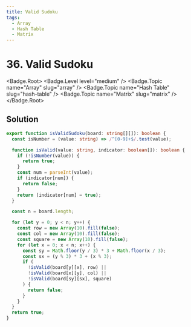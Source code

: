 ```yaml
---
title: Valid Sudoku
tags:
  - Array
  - Hash Table
  - Matrix
---
```


# 36. Valid Sudoku

<Badge.Root>
  <Badge.Level level="medium" />
  <Badge.Topic name="Array" slug="array" />
  <Badge.Topic name="Hash Table" slug="hash-table" />
  <Badge.Topic name="Matrix" slug="matrix" />
</Badge.Root>

## Solution

```typescript filename="solution.ts" copy
export function isValidSudoku(board: string[][]): boolean {
  const isNumber = (value: string) => /^[0-9]+$/.test(value);

  function isValid(value: string, indicator: boolean[]): boolean {
    if (!isNumber(value)) {
      return true;
    }
    const num = parseInt(value);
    if (indicator[num]) {
      return false;
    }
    return (indicator[num] = true);
  }

  const n = board.length;

  for (let y = 0; y < n; y++) {
    const row = new Array(10).fill(false);
    const col = new Array(10).fill(false);
    const square = new Array(10).fill(false);
    for (let x = 0; x < n; x++) {
      const sy = Math.floor(y / 3) * 3 + Math.floor(x / 3);
      const sx = (y % 3) * 3 + (x % 3);
      if (
        !isValid(board[y][x], row) ||
        !isValid(board[x][y], col) ||
        !isValid(board[sy][sx], square)
      ) {
        return false;
      }
    }
  }
  return true;
}
```

<ProblemLink
  codingSite="leetcode"
  href="https://leetcode.com/problems/valid-sudoku/"
  title="Valid Sudoku"
/>
